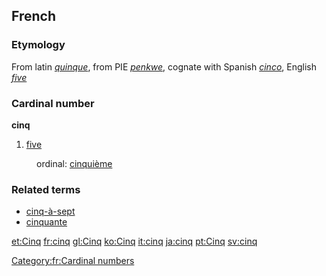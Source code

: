 ==French==
===Etymology===
From latin ''[[quinque]]'', from PIE ''[[penkwe]]'', cognate with Spanish ''[[cinco]]'', English ''[[five]]''
===Cardinal number===
'''cinq'''

# [[five]]

:ordinal: [[cinquième]]

===Related terms===
*[[cinq-à-sept]]
*[[cinquante]]

[[Category:fr:Cardinal numbers]]

[[et:Cinq]]
[[fr:cinq]]
[[gl:Cinq]]
[[ko:Cinq]]
[[it:cinq]]
[[ja:cinq]]
[[pt:Cinq]]
[[sv:cinq]]